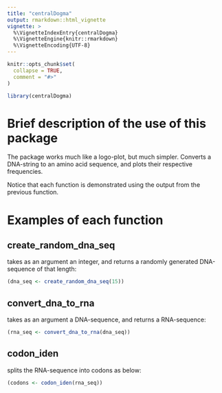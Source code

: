 ```yaml
---
title: "centralDogma"
output: rmarkdown::html_vignette
vignette: >
  %\VignetteIndexEntry{centralDogma}
  %\VignetteEngine{knitr::rmarkdown}
  %\VignetteEncoding{UTF-8}
---
```


```r
knitr::opts_chunk$set(
  collapse = TRUE,
  comment = "#>"
)
```

```r
library(centralDogma)
```

# Brief description of the use of this package  
The package works much like a logo-plot, but much simpler. Converts a DNA-string to an amino acid sequence, and plots their respective frequencies.  

Notice that each function is demonstrated using the output from the previous function.  

# Examples of each function  
## create_random_dna_seq  
\code{create_random_dna_seq} takes as an argument an integer, and returns a randomly generated DNA-sequence of that length:  
```r
(dna_seq <- create_random_dna_seq(15))
```

## convert_dna_to_rna  
\code{convert_dna_to_rna} takes as an argument a DNA-sequence, and returns a RNA-sequence:  
```r
(rna_seq <- convert_dna_to_rna(dna_seq))
```

## codon_iden
\code{codon_iden} splits the RNA-sequence into codons as below:  
```r
(codons <- codon_iden(rna_seq))
```